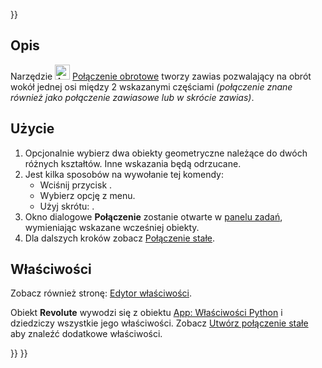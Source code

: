 <languages/>
{{UnfinishedDocu{{#translation:}}}}

{{Docnav/pl
|[[Assembly_CreateJointFixed/pl|Utwórz połączenie stałe]]
|[[Assembly_CreateJointCylindrical/pl|Utwórz połączenie cylindryczne]]
|[[Assembly_Workbench/pl|środowisko pracy Złożenie]]
|IconL=Assembly_CreateJointFixed.svg
|IconR=Assembly_CreateJointCylindrical.svg
|IconC=Workbench_Assembly.svg
}}

{{GuiCommand/pl
|Name=Assembly CreateJointRevolute
|Name/pl=Złożenie: Połączenie obrotowe
|MenuLocation=Złożenie → Połączenie obrotowe
|Workbenches=[[Assembly_Workbench/pl|Złożenie]]
|Shortcut={{KEY|R}}
|Version=1.0
|SeeAlso=
}}

<span id="Description"></span>
==Opis==

Narzędzie [[Image:Assembly_CreateJointRevolute.svg|24px]] [[Assembly_CreateJointRevolute/pl|Połączenie obrotowe]] tworzy zawias pozwalający na obrót wokół jednej osi między 2 wskazanymi częściami ''(połączenie znane również jako połączenie zawiasowe lub w skrócie zawias)''.

<span id="Usage"></span>
==Użycie==

# Opcjonalnie wybierz dwa obiekty geometryczne należące do dwóch różnych kształtów. Inne wskazania będą odrzucane.
# Jest kilka sposobów na wywołanie tej komendy:
#* Wciśnij przycisk {{Button|[[Image:Assembly_CreateJointRevolute.svg|16px]] [[Assembly_CreateJointRevolute/pl|Połączenie obrotowe]]}}.
#* Wybierz opcję {{MenuCommand|Złożenie → [[Image:Assembly_CreateJointRevolute.svg|16px]] Połączenie obrotowe}} z menu.
#* Użyj skrótu: {{KEY|R}}.
# Okno dialogowe '''Połączenie''' zostanie otwarte w [[Task_panel/pl|panelu zadań]], wymieniając wskazane wcześniej obiekty.
# Dla dalszych kroków zobacz [[Assembly_CreateJointFixed/pl#Użycie|Połączenie stałe]].

<span id="Properties"></span>
==Właściwości==

Zobacz również stronę: [[Property_editor/pl|Edytor właściwości]].

Obiekt '''Revolute''' wywodzi się z obiektu [[App_FeaturePython/pl|App: Właściwości Python]] i dziedziczy wszystkie jego właściwości. Zobacz [[Assembly_CreateJointFixed/pl#Właściwości|Utwórz połączenie stałe]] aby znaleźć dodatkowe właściwości.


{{Docnav/pl
|[[Assembly_CreateJointFixed/pl|Utwórz połączenie stałe]]
|[[Assembly_CreateJointCylindrical/pl|Utwórz połączenie cylindryczne]]
|[[Assembly_Workbench/pl|środowisko pracy Złożenie]]
|IconL=Assembly_CreateJointFixed.svg
|IconR=Assembly_CreateJointCylindrical.svg
|IconC=Workbench_Assembly.svg
}}

{{Assembly_Tools_navi{{#translation:}}}}
{{Userdocnavi{{#translation:}}}}